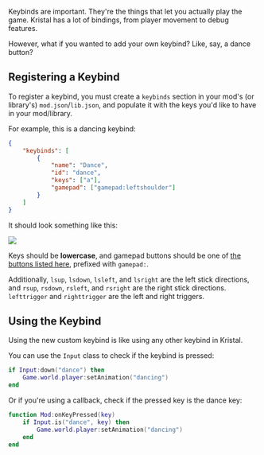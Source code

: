 Keybinds are important. They're the things that let you actually play the game.
Kristal has a lot of bindings, from player movement to debug features.

However, what if you wanted to add your own keybind? Like, say, a dance button?




## Registering a Keybind

To register a keybind, you must create a `keybinds` section in your mod's (or library's) `mod.json`/`lib.json`,
and populate it with the keys you'd like to have in your mod/library.

For example, this is a dancing keybind:

```json
{
    "keybinds": [
        {
            "name": "Dance",
            "id": "dance",
            "keys": ["a"],
            "gamepad": ["gamepad:leftshoulder"]
        }
    ]
}
```

It should look something like this:

![](/wiki/dance_bind.png)

Keys should be **lowercase**, and gamepad buttons should be one of [the buttons listed here](https://love2d.org/wiki/GamepadButton), prefixed with `gamepad:`.

Additionally, `lsup`, `lsdown`, `lsleft`, and `lsright` are the left stick directions, and `rsup`, `rsdown`, `rsleft`, and `rsright` are the right stick directions. `lefttrigger` and `righttrigger` are the left and right triggers.




## Using the Keybind

Using the new custom keybind is like using any other keybind in Kristal.

You can use the `Input` class to check if the keybind is pressed:

```lua
if Input:down("dance") then
    Game.world.player:setAnimation("dancing")
end
```

Or if you're using a callback, check if the pressed key is the dance key:

```lua
function Mod:onKeyPressed(key)
    if Input.is("dance", key) then
        Game.world.player:setAnimation("dancing")
    end
end
```

